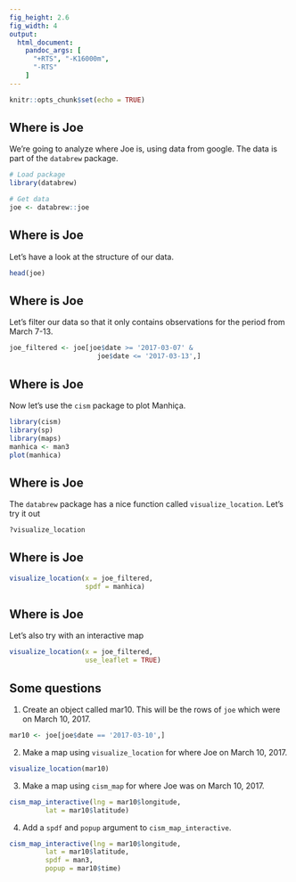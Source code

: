 ```yaml
---
fig_height: 2.6
fig_width: 4
output:
  html_document:
    pandoc_args: [
      "+RTS", "-K16000m",
      "-RTS"
    ]
---
```


```r
knitr::opts_chunk$set(echo = TRUE)
```


## Where is Joe {.build}

We're going to analyze where Joe is, using data from google. The data is part of the `databrew` package.

```r
# Load package
library(databrew)

# Get data
joe <- databrew::joe
```

## Where is Joe {.build}

Let's have a look at the structure of our data.

```r
head(joe)
```

## Where is Joe {.build}

Let's filter our data so that it only contains observations for the period from March 7-13.

```r
joe_filtered <- joe[joe$date >= '2017-03-07' &
                      joe$date <= '2017-03-13',]
```

## Where is Joe {.build}

Now let's use the `cism` package to plot Manhiça.

```r
library(cism)
library(sp)
library(maps)
manhica <- man3
plot(manhica)
```

## Where is Joe {.build}

The `databrew` package has a nice function called `visualize_location`. Let's try it out

```r
?visualize_location
```

## Where is Joe {.build}

```r
visualize_location(x = joe_filtered,
                   spdf = manhica)
```



## Where is Joe {.build}

Let's also try with an interactive map

```r
visualize_location(x = joe_filtered,
                   use_leaflet = TRUE)
```

## Some questions

1. Create an object called mar10. This will be the rows of `joe` which were on March 10, 2017.

```r
mar10 <- joe[joe$date == '2017-03-10',]
```

2. Make a map using `visualize_location` for where Joe on March 10, 2017.

```r
visualize_location(mar10)
```

3. Make a map using `cism_map` for where Joe was on March 10, 2017.

```r
cism_map_interactive(lng = mar10$longitude,
         lat = mar10$latitude)
```

4. Add a `spdf` and `popup` argument to `cism_map_interactive`.

```r
cism_map_interactive(lng = mar10$longitude,
         lat = mar10$latitude,
         spdf = man3,
         popup = mar10$time)
```
